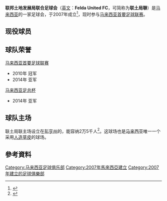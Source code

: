 {{expand|time=2015-06-22T10:41:40+00:00}}
{{Infobox Football club
| clubname   = 菲爾達聯<br /> Felda United
| image      = 
| fullname   = 联土局聯足球會<br /> Felda United Football Club
| nickname   = [[格斗者|格斗者]]（The Fighter）
| founded    = 2007年
| ground     = 敦阿都拉萨体育馆
| capacity   = 25,000
| chairman   = 哈纳比·苏哈达
| manager    = {{link-en|B.萨帝阿纳坦|B. Sathianathan}}
| league     = [[馬來西亞足球超級聯賽|馬來西亞足球超級聯賽]]
| season     = 2019
| position   = 馬超，第 10 位
| website    = http://www.feldaunitedfc.com
| shirtsupplier = FBT
| pattern_la1 =
| pattern_b1 = _FeldaUtd14h
| pattern_ra1 =
| pattern_sh1 =
| pattern_so1   =
| socks1        = 000000

| type_b1 = png
| leftarm1 = ea5e11
| rightarm1 = ff8f22
| shorts1       = 000000
| pattern_la2 =
| pattern_b2 = _FeldaUnited14a
| pattern_ra2 =
| pattern_sh2 =
| pattern_so2   =
| socks2       = FFFFFF
| type_b2 = png
| rightarm2 =2d79c7
| leftarm2 = 2d79c7
| shorts2       = FFFFFF
}} 

'''联邦土地发展局联合足球会'''（[[英文|英文]]：'''Felda United FC'''，可简称为'''联土局聯'''）是[[马来西亚|马来西亚]]的一家足球会，于2007年成立<ref>{{Cite web |url=http://ww1.utusan.com.my/utusan/special.asp?pr=LigaM2007&y=2006&dt=1220&pub=LigaM2007&sec=Berita&pg=lb_01.htm |title=存档副本 |access-date=2017-03-07 |archive-url=https://web.archive.org/web/20170211155511/http://ww1.utusan.com.my/utusan/special.asp?pr=LigaM2007&y=2006&dt=1220&pub=LigaM2007&sec=Berita&pg=lb_01.htm |archive-date=2017-02-11 |dead-url=yes }}</ref>，现时参与[[马来西亚首要足球联赛|马来西亚首要足球联赛]]。

==现役球员==
{{Fs start}}
{{Fs player|no=5|nat=LBN|pos=DF|name={{link-en|莫塔斯·佐乌莱迪|Mootaz Jounaidi}}}}
{{Fs player|no=7|nat=MAS|pos=DF|name=Khairul Ismail}}
{{Fs player|no=8|nat=BRA|pos=FW|name={{link-en|卢卡斯·卡诺|Lucas Cano}}}}
{{Fs player|no=9|nat=MAS|pos=FW|name=Norshahrul Idlan Talaha}} 
{{Fs player|no=10|nat=Liberia|pos=MF|name={{link-en|扎·拉罕·克兰加|Zah Rahan Krangar}}}}
{{Fs player|no=11|nat=MAS|pos=MF|name=Wan Zack Haikal}}
{{Fs player|no=12|nat=MAS|pos=DF|name=Shukor Adan}} 
{{Fs player|no=16|nat=MAS|pos=MF|name=Stuart Wark}}
{{Fs player|no=17|nat=MAS|pos=FW|name=Fakrul Aiman Sidid}}
{{Fs mid}}
{{Fs player|no=18|nat=MAS|pos=MF|name=Aizulridzwan Razali}}
{{Fs player|no=20|nat=MAS|pos=DF|name=Wan Amirul Afiq}} 
{{Fs player|no=21|nat=MAS|pos=MF|name=Syahid Zaidon}}
{{Fs player|no=23|nat=ARG|pos=FW|name={{link-en|加斯顿·谢勒利洛|Gastón Cellerino}}}}
{{Fs player|no=24|nat=MAS|pos=GK|name=Ilham Amirullah Razali}}
{{Fs player|no=27|nat=MAS|pos=MF|name=Hadin Azman}}
{{Fs player|no=28|nat=MAS|pos=DF|name=Mohd Alif Yusof}}
{{Fs player|no=29|nat=MAS|pos=MF|name=Mohd Alif Yusof}}
{{Fs player|no=30|nat=MAS|pos=GK|name=Farizal Harun}} 
{{Fs end}}

== 球队荣誉 ==
[[马来西亚首要足球联赛|马来西亚首要足球联赛]]
*2010年 冠军
*2014年 亚军

[[马来西亚足总杯|马来西亚足总杯]]
*2014年 亚军

== 球队主场 ==
联土局联主场设立在[[彭亨州|彭亨州]]的{{link-en|敦阿都拉萨体育馆|Tun Abdul Razak Stadium}}，能容纳2万5千人<ref>{{Cite web |url=http://m.utusan.com.my/berita/wilayah/stadium-felda-tun-abdul-razak-kebanggaan-peneroka-1.165226 |title=存档副本 |access-date=2017-03-07 |archive-url=https://web.archive.org/web/20170307210425/http://m.utusan.com.my/berita/wilayah/stadium-felda-tun-abdul-razak-kebanggaan-peneroka-1.165226 |archive-date=2017-03-07 |dead-url=yes }}</ref>。这球场也是[[马来西亚|马来西亚]]唯一一个采用[[人造草皮|人造草皮]]的球场。

==參考資料==
{{Portal box|马来西亚|人物}}
{{reflist|2}}

[[Category:马来西亚足球俱乐部|Category:马来西亚足球俱乐部]]
[[Category:2007年馬來西亞建立|Category:2007年馬來西亞建立]]
[[Category:2007年建立的足球俱樂部|Category:2007年建立的足球俱樂部]]